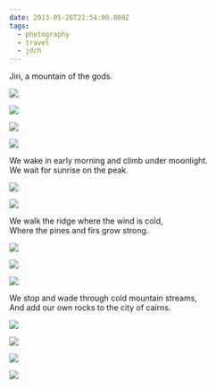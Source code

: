 ```yaml
---
date: 2013-05-26T21:54:00.000Z
tags:
  - photography
  - travel
  - jdch
---
```

Jiri, a mountain of the gods.

![](../../assets/photos/20130525-IMG_7390.jpg)

![](../../assets/photos/20130525-IMG_7384.jpg)

![](../../assets/photos/20130525-IMG_7377.jpg)

![](../../assets/photos/20130525-IMG_7400.jpg)

We wake in early morning and climb under moonlight.<br/>
We wait for sunrise on the peak.

![](../../assets/photos/20130526-IMG_7535.jpg)

![](../../assets/photos/20130526-IMG_7499.jpg)

We walk the ridge where the wind is cold,<br/>
Where the pines and firs grow strong.

![](../../assets/photos/20130526-IMG_7551.jpg)

![](../../assets/photos/20130526-IMG_7564.jpg)

![](../../assets/photos/20130526-IMG_7577.jpg)

We stop and wade through cold mountain streams,<br/>
And add our own rocks to the city of cairns.

![](../../assets/photos/20130526-IMG_7605.jpg)

![](../../assets/photos/20130526-IMG_7649.jpg)

![](../../assets/photos/20130526-IMG_7613.jpg)

![](../../assets/photos/20130526-IMG_7631.jpg)
